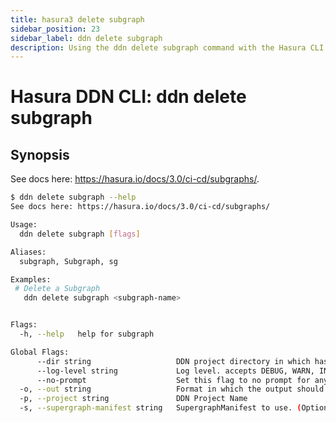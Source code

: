 ```yaml
---
title: hasura3 delete subgraph
sidebar_position: 23
sidebar_label: ddn delete subgraph
description: Using the ddn delete subgraph command with the Hasura CLI
---
```


# Hasura DDN CLI: ddn delete subgraph 

## Synopsis
See docs here: https://hasura.io/docs/3.0/ci-cd/subgraphs/.

```bash
$ ddn delete subgraph --help
See docs here: https://hasura.io/docs/3.0/ci-cd/subgraphs/

Usage:
  ddn delete subgraph [flags]

Aliases:
  subgraph, Subgraph, sg

Examples:
 # Delete a Subgraph
   ddn delete subgraph <subgraph-name>


Flags:
  -h, --help   help for subgraph

Global Flags:
      --dir string                   DDN project directory in which hasura.yaml is present (default ".")
      --log-level string             Log level. accepts DEBUG, WARN, INFO, ERROR, FATAL (default "INFO")
      --no-prompt                    Set this flag to no prompt for anything, the command fails if any input is missing
  -o, --out string                   Format in which the output should be printed, accepts table, json and yaml (default "table")
  -p, --project string               DDN Project Name
  -s, --supergraph-manifest string   SupergraphManifest to use. (Optional. DefaultSupergraphManifest used  if not provided)
```

